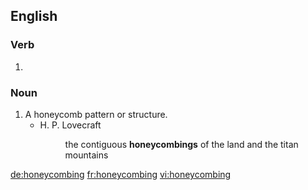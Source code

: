 ==English==

===Verb===
{{head|en|present participle}}

# {{present participle of|honeycomb|lang=en}}

===Noun===
{{en-noun}}

# A honeycomb pattern or structure.
#* H. P. Lovecraft
#*: the contiguous '''honeycombings''' of the land and the titan mountains

[[de:honeycombing]]
[[fr:honeycombing]]
[[vi:honeycombing]]